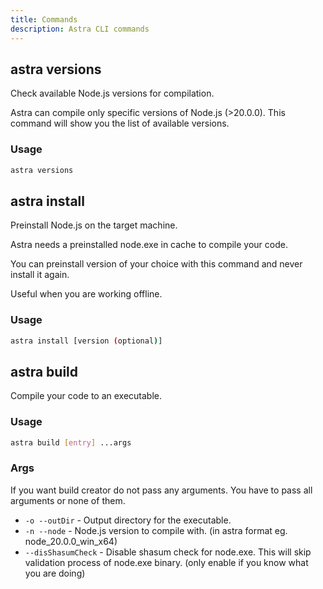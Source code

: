 ```yaml
---
title: Commands
description: Astra CLI commands
---
```

## astra versions
Check available Node.js versions for compilation.

Astra can compile only specific versions of Node.js (>20.0.0).
This command will show you the list of available versions.

### Usage
```bash
astra versions
```

## astra install
Preinstall Node.js on the target machine. 

Astra needs a preinstalled node.exe in cache to compile your code.

You can preinstall version of your choice with this command and never install it again.

Useful when you are working offline.

### Usage
```bash
astra install [version (optional)]
```

## astra build
Compile your code to an executable.

### Usage
```bash
astra build [entry] ...args
```
### Args
If you want build creator do not pass any arguments.
You have to pass all arguments or none of them.
- `-o --outDir` - Output directory for the executable.
- `-n --node` - Node.js version to compile with. (in astra format eg. node_20.0.0_win_x64)
- `--disShasumCheck` - Disable shasum check for node.exe. This will skip validation process of node.exe binary. (only enable if you know what you are doing)